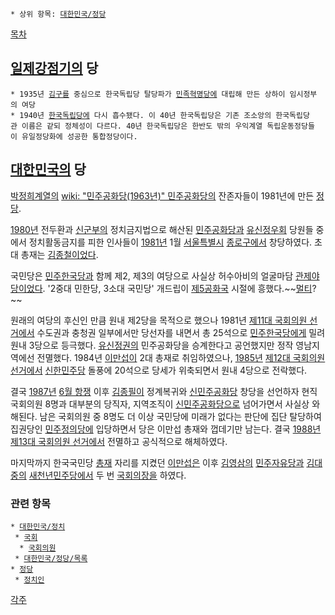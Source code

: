  * 상위 항목: [[대한민국/정당]]

[[목차]]
== [[일제강점기]]의 당 ==
 * 1935년 [[김구]]를 중심으로 한국독립당 탈당파가 [[민족혁명당]]에 대립해 만든 상하이 임시정부의 여당
 * 1940년 [[한국독립당]]에 다시 흡수됐다. 이 40년 한국독립당은 기존 조소앙의 한국독립당관 이름은 같되 정체성이 다르다. 40년 한국독립당은 한반도 밖의 우익계열 독립운동정당들이 유일정당화에 성공한 통합정당이다.

== [[대한민국]]의 당 ==
[[박정희]]계열의 [[wiki: "민주공화당(1963년)" 민주공화당]]의 잔존자들이 1981년에 만든 [[정당]].

[[1980년]] 전두환과 [[하나회|신군부]]의 정치금지법으로 해산된 [[민주공화당]]과 [[유신정우회]] 당원들 중에서 정치활동금지를 피한 인사들이 [[1981년]] 1월 [[서울특별시]] [[종로구]]에서 창당하였다. 초대 총재는 [[김종철]]이었다.

국민당은 [[민주한국당]]과 함께 제2, 제3의 여당으로 사실상 허수아비의 얼굴마담 [[구색정당|관제야당]]이었다. '2중대 민한당, 3소대 국민당' 개드립이 [[제5공화국]] 시절에 흥했다.~~[[멀티]]?~~

원래의 여당의 후신인 만큼 원내 제2당을 목적으로 했으나 1981년 [[제11대 국회의원 선거]]에서 수도권과 충청권 일부에서만 당선자를 내면서 총 25석으로 [[민주한국당]]에게 밀려 원내 3당으로 등극했다. [[10월 유신|유신]]정권의 민주공화당을 승계한다고 공언했지만 정작 영남지역에선 전멸했다. 1984년 [[이만섭]]이 2대 총재로 취임하였으나, [[1985년]] [[제12대 국회의원 선거]]에서 [[신한민주당]] 돌풍에 20석으로 당세가 위축되면서 원내 4당으로 전락했다. 

결국 [[1987년]] [[6월 항쟁]] 이후 [[김종필]]이 정계복귀와 [[신민주공화당]] 창당을 선언하자 현직 국회의원 8명과 대부분의 당직자, 지역조직이 [[신민주공화당]]으로 넘어가면서 사실상 와해된다. 남은 국회의원 중 8명도 더 이상 국민당에 미래가 없다는 판단에 집단 탈당하여 집권당인 [[민주정의당]]에 입당하면서 당은 이만섭 총재와 껍데기만 남는다. 결국 [[1988년]] [[제13대 국회의원 선거]]에서 전멸하고 공식적으로 해체하였다.

마지막까지 한국국민당 [[총재]] 자리를 지켰던 [[이만섭]]은 이후 [[김영삼]]의 [[민주자유당]]과 [[김대중]]의 [[새천년민주당]]에서 두 번 [[국회의장]]을 하였다. 

=== 관련 항목 ===
 * [[대한민국/정치]]
  * [[국회]]
   * [[국회의원]]
  * [[대한민국/정당/목록]]
 * [[정당]]
  * [[정치인]]

[[각주]]
